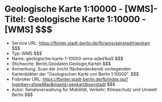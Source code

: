 # Geologische Karte 1:10000 - [WMS]- Titel: Geologische Karte 1:10000 - [WMS] $$$
- Service URL: https://fbinter.stadt-berlin.de/fb/wms/senstadt/geokart $$$
- Typ: WMS $$$
- Name: geologische-karte-1-10000-wms-aded1ba5 $$$
- Stichworte: Berlin,Geodaten,Geologie,Karten $$$
- Anmerkung: Scan der (nicht flächendeckend) vorliegenden Kartenblätter der "Geologischen Karte von Berlin 1:10000". $$$
- Fisbroker URL: https://fbinter.stadt-berlin.de/fb/index.jsp?loginkey=showMap&mapId=geokart@senstadt $$$
- Autor: Senatsverwaltung für Mobilität, Verkehr, Klimaschutz und Umwelt Berlin $$$
